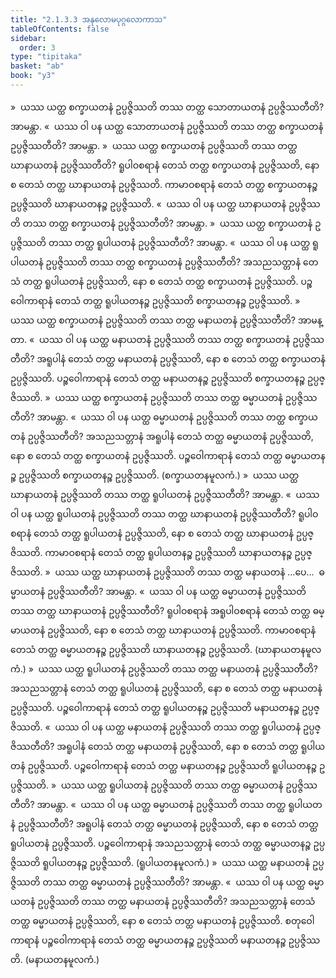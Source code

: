 ```yaml
---
title: "2.1.3.3 အနုလောမပုဂ္ဂလောကာသ"
tableOfContents: false
sidebar:
  order: 3
type: "tipitaka"
basket: "ab"
book: "y3"
---
```



<DynamicBreadcrumb />

<Division number="57" book="y3" e="ch" v="33" p="97">

<Paragraph number="581" book="y3">
»  ယဿ ယတ္ထ စက္ခာယတနံ ဥပ္ပဇ္ဇိဿတိ တဿ တတ္ထ သောတာယတနံ ဥပ္ပဇ္ဇိဿတီတိ? အာမန္တာ.
</Paragraph>

<Paragraph number="582" book="y3">
«  ယဿ ဝါ ပန ယတ္ထ သောတာယတနံ ဥပ္ပဇ္ဇိဿတိ တဿ တတ္ထ စက္ခာယတနံ ဥပ္ပဇ္ဇိဿတီတိ? အာမန္တာ.
</Paragraph>

<Paragraph number="583" book="y3">
»  ယဿ ယတ္ထ စက္ခာယတနံ ဥပ္ပဇ္ဇိဿတိ တဿ တတ္ထ ဃာနာယတနံ ဥပ္ပဇ္ဇိဿတီတိ?
</Paragraph>

<Paragraph number="584" book="y3">
ရူပါဝစရာနံ တေသံ တတ္ထ စက္ခာယတနံ ဥပ္ပဇ္ဇိဿတိ, နော စ တေသံ တတ္ထ ဃာနာယတနံ ဥပ္ပဇ္ဇိဿတိ. ကာမာဝစရာနံ တေသံ တတ္ထ စက္ခာယတနဉ္စ ဥပ္ပဇ္ဇိဿတိ ဃာနာယတနဉ္စ ဥပ္ပဇ္ဇိဿတိ.
</Paragraph>

<Paragraph number="585" book="y3">
«  ယဿ ဝါ ပန ယတ္ထ ဃာနာယတနံ ဥပ္ပဇ္ဇိဿတိ တဿ တတ္ထ စက္ခာယတနံ ဥပ္ပဇ္ဇိဿတီတိ? အာမန္တာ.
</Paragraph>

<Paragraph number="586" book="y3">
»  ယဿ ယတ္ထ စက္ခာယတနံ ဥပ္ပဇ္ဇိဿတိ တဿ တတ္ထ ရူပါယတနံ ဥပ္ပဇ္ဇိဿတီတိ? အာမန္တာ.
</Paragraph>

<Paragraph number="587" book="y3">
«  ယဿ ဝါ ပန ယတ္ထ ရူပါယတနံ ဥပ္ပဇ္ဇိဿတိ တဿ တတ္ထ စက္ခာယတနံ ဥပ္ပဇ္ဇိဿတီတိ?
</Paragraph>

<Paragraph number="588" book="y3">
အသညသတ္တာနံ တေသံ တတ္ထ ရူပါယတနံ ဥပ္ပဇ္ဇိဿတိ, နော စ တေသံ တတ္ထ စက္ခာယတနံ ဥပ္ပဇ္ဇိဿတိ. ပဉ္စဝေါကာရာနံ တေသံ တတ္ထ ရူပါယတနဉ္စ ဥပ္ပဇ္ဇိဿတိ စက္ခာယတနဉ္စ ဥပ္ပဇ္ဇိဿတိ.
</Paragraph>

<Paragraph number="589" book="y3">
»  ယဿ ယတ္ထ စက္ခာယတနံ ဥပ္ပဇ္ဇိဿတိ တဿ တတ္ထ မနာယတနံ ဥပ္ပဇ္ဇိဿတီတိ? အာမန္တာ.
</Paragraph>

<Paragraph number="590" book="y3">
«  ယဿ ဝါ ပန ယတ္ထ မနာယတနံ ဥပ္ပဇ္ဇိဿတိ တဿ တတ္ထ စက္ခာယတနံ ဥပ္ပဇ္ဇိဿတီတိ?
</Paragraph>

<Paragraph number="591" book="y3">
အရူပါနံ တေသံ တတ္ထ မနာယတနံ ဥပ္ပဇ္ဇိဿတိ, နော စ တေသံ တတ္ထ စက္ခာယတနံ ဥပ္ပဇ္ဇိဿတိ. ပဉ္စဝေါကာရာနံ တေသံ တတ္ထ မနာယတနဉ္စ ဥပ္ပဇ္ဇိဿတိ စက္ခာယတနဉ္စ ဥပ္ပဇ္ဇိဿတိ.
</Paragraph>

<Paragraph number="592" book="y3">
»  ယဿ ယတ္ထ စက္ခာယတနံ ဥပ္ပဇ္ဇိဿတိ တဿ တတ္ထ ဓမ္မာယတနံ ဥပ္ပဇ္ဇိဿတီတိ? အာမန္တာ.
</Paragraph>

<Paragraph number="593" book="y3">
«  ယဿ ဝါ ပန ယတ္ထ ဓမ္မာယတနံ ဥပ္ပဇ္ဇိဿတိ တဿ တတ္ထ စက္ခာယတနံ ဥပ္ပဇ္ဇိဿတီတိ?
</Paragraph>

<Paragraph number="594" book="y3">
အသညသတ္တာနံ အရူပါနံ တေသံ တတ္ထ ဓမ္မာယတနံ ဥပ္ပဇ္ဇိဿတိ, နော စ တေသံ တတ္ထ စက္ခာယတနံ ဥပ္ပဇ္ဇိဿတိ. ပဉ္စဝေါကာရာနံ တေသံ တတ္ထ ဓမ္မာယတနဉ္စ ဥပ္ပဇ္ဇိဿတိ စက္ခာယတနဉ္စ ဥပ္ပဇ္ဇိဿတိ. (စက္ခာယတနမူလကံ.)
</Paragraph>

</Division>
<Division number="58" book="y3" e="ch" v="33" p="98">

<Paragraph number="595" book="y3">
»  ယဿ ယတ္ထ ဃာနာယတနံ ဥပ္ပဇ္ဇိဿတိ တဿ တတ္ထ ရူပါယတနံ ဥပ္ပဇ္ဇိဿတီတိ? အာမန္တာ.
</Paragraph>

<Paragraph number="596" book="y3">
«  ယဿ ဝါ ပန ယတ္ထ ရူပါယတနံ ဥပ္ပဇ္ဇိဿတိ တဿ တတ္ထ ဃာနာယတနံ ဥပ္ပဇ္ဇိဿတီတိ?
</Paragraph>

<Paragraph number="597" book="y3">
ရူပါဝစရာနံ တေသံ တတ္ထ ရူပါယတနံ ဥပ္ပဇ္ဇိဿတိ, နော စ တေသံ တတ္ထ ဃာနာယတနံ ဥပ္ပဇ္ဇိဿတိ. ကာမာဝစရာနံ တေသံ တတ္ထ ရူပါယတနဉ္စ ဥပ္ပဇ္ဇိဿတိ ဃာနာယတနဉ္စ ဥပ္ပဇ္ဇိဿတိ.
</Paragraph>

<Paragraph number="598" book="y3">
»  ယဿ ယတ္ထ ဃာနာယတနံ ဥပ္ပဇ္ဇိဿတိ တဿ တတ္ထ မနာယတနံ …ပေ…  ဓမ္မာယတနံ ဥပ္ပဇ္ဇိဿတီတိ? အာမန္တာ.
</Paragraph>

<Paragraph number="599" book="y3">
«  ယဿ ဝါ ပန ယတ္ထ ဓမ္မာယတနံ ဥပ္ပဇ္ဇိဿတိ တဿ တတ္ထ ဃာနာယတနံ ဥပ္ပဇ္ဇိဿတီတိ?
</Paragraph>

<Paragraph number="600" book="y3">
ရူပါဝစရာနံ အရူပါဝစရာနံ တေသံ တတ္ထ ဓမ္မာယတနံ ဥပ္ပဇ္ဇိဿတိ, နော စ တေသံ တတ္ထ ဃာနာယတနံ ဥပ္ပဇ္ဇိဿတိ. ကာမာဝစရာနံ တေသံ တတ္ထ ဓမ္မာယတနဉ္စ ဥပ္ပဇ္ဇိဿတိ ဃာနာယတနဉ္စ ဥပ္ပဇ္ဇိဿတိ. (ဃာနာယတနမူလကံ.)
</Paragraph>

</Division>
<Division number="59" book="y3" e="ch" v="33" p="98">

<Paragraph number="601" book="y3">
»  ယဿ ယတ္ထ ရူပါယတနံ ဥပ္ပဇ္ဇိဿတိ တဿ တတ္ထ မနာယတနံ ဥပ္ပဇ္ဇိဿတီတိ?
</Paragraph>

<Paragraph number="602" book="y3">
အသညသတ္တာနံ တေသံ တတ္ထ ရူပါယတနံ ဥပ္ပဇ္ဇိဿတိ, နော စ တေသံ တတ္ထ မနာယတနံ ဥပ္ပဇ္ဇိဿတိ. ပဉ္စဝေါကာရာနံ တေသံ တတ္ထ ရူပါယတနဉ္စ ဥပ္ပဇ္ဇိဿတိ မနာယတနဉ္စ ဥပ္ပဇ္ဇိဿတိ.
</Paragraph>

<Paragraph number="603" book="y3">
«  ယဿ ဝါ ပန ယတ္ထ မနာယတနံ ဥပ္ပဇ္ဇိဿတိ တဿ တတ္ထ ရူပါယတနံ ဥပ္ပဇ္ဇိဿတီတိ?
</Paragraph>

<Paragraph number="604" book="y3">
အရူပါနံ တေသံ တတ္ထ မနာယတနံ ဥပ္ပဇ္ဇိဿတိ, နော စ တေသံ တတ္ထ ရူပါယတနံ ဥပ္ပဇ္ဇိဿတိ. ပဉ္စဝေါကာရာနံ တေသံ တတ္ထ မနာယတနဉ္စ ဥပ္ပဇ္ဇိဿတိ ရူပါယတနဉ္စ ဥပ္ပဇ္ဇိဿတိ.
</Paragraph>

<Paragraph number="605" book="y3">
»  ယဿ ယတ္ထ ရူပါယတနံ ဥပ္ပဇ္ဇိဿတိ တဿ တတ္ထ ဓမ္မာယတနံ ဥပ္ပဇ္ဇိဿတီတိ? အာမန္တာ.
</Paragraph>

<Paragraph number="606" book="y3">
«  ယဿ ဝါ ပန ယတ္ထ ဓမ္မာယတနံ ဥပ္ပဇ္ဇိဿတိ တဿ တတ္ထ ရူပါယတနံ ဥပ္ပဇ္ဇိဿတီတိ?
</Paragraph>

<Paragraph number="607" book="y3">
အရူပါနံ တေသံ တတ္ထ ဓမ္မာယတနံ ဥပ္ပဇ္ဇိဿတိ, နော စ တေသံ တတ္ထ ရူပါယတနံ ဥပ္ပဇ္ဇိဿတိ. ပဉ္စဝေါကာရာနံ အသညသတ္တာနံ တေသံ တတ္ထ ဓမ္မာယတနဉ္စ ဥပ္ပဇ္ဇိဿတိ ရူပါယတနဉ္စ ဥပ္ပဇ္ဇိဿတိ. (ရူပါယတနမူလကံ.)
</Paragraph>

</Division>
<Division number="60" book="y3" e="ch" v="33" p="99">

<Paragraph number="608" book="y3">
»  ယဿ ယတ္ထ မနာယတနံ ဥပ္ပဇ္ဇိဿတိ တဿ တတ္ထ ဓမ္မာယတနံ ဥပ္ပဇ္ဇိဿတီတိ? အာမန္တာ.
</Paragraph>

<Paragraph number="609" book="y3">
«  ယဿ ဝါ ပန ယတ္ထ ဓမ္မာယတနံ ဥပ္ပဇ္ဇိဿတိ တဿ တတ္ထ မနာယတနံ ဥပ္ပဇ္ဇိဿတီတိ?
</Paragraph>

<Paragraph number="610" book="y3">
အသညသတ္တာနံ တေသံ တတ္ထ ဓမ္မာယတနံ ဥပ္ပဇ္ဇိဿတိ, နော စ တေသံ တတ္ထ မနာယတနံ ဥပ္ပဇ္ဇိဿတိ. စတုဝေါကာရာနံ ပဉ္စဝေါကာရာနံ တေသံ တတ္ထ ဓမ္မာယတနဉ္စ ဥပ္ပဇ္ဇိဿတိ မနာယတနဉ္စ ဥပ္ပဇ္ဇိဿတိ. (မနာယတနမူလကံ.)
</Paragraph>
</Division>